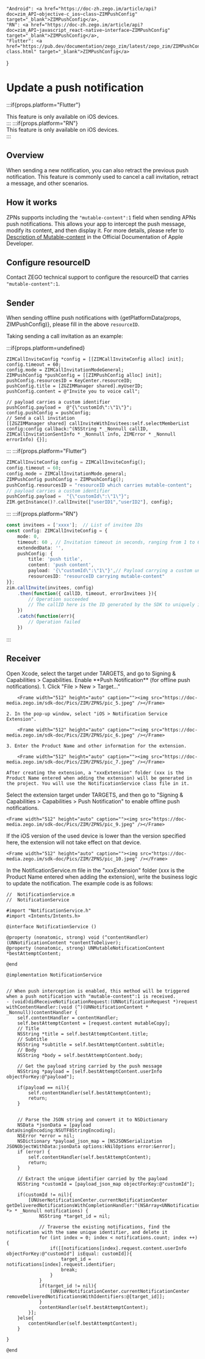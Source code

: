 

    "Android": <a href="https://doc-zh.zego.im/article/api?doc=zim_API~objective-c_ios~class~ZIMPushConfig" target="_blank">ZIMPushConfig</a>,
    "RN": <a href="https://doc-zh.zego.im/article/api?doc=zim_API~javascript_react-native~interface~ZIMPushConfig" target="_blank">ZIMPushConfig</a>,
    "Flutter": <a href="https://pub.dev/documentation/zego_zim/latest/zego_zim/ZIMPushConfig-class.html" target="_blank">ZIMPushConfig</a>
}

# Update a push notification

:::if{props.platform="Flutter"}
<div>
<Note title="Note">
This feature is only available on iOS devices.
</Note>
</div>
:::
:::if{props.platform="RN"}
<div>
<Note title="Note">
This feature is only available on iOS devices.
</Note>
</div>
:::

## Overview

When sending a new notification, you can also retract the previous push notification. This feature is commonly used to cancel a call invitation, retract a message, and other scenarios.

## How it works

ZPNs supports including the `"mutable-content":1` field when sending APNs push notifications. This allows your app to intercept the push message, modify its content, and then display it. For more details, please refer to [Description of Mutable-content](https://developer.apple.com/documentation/usernotifications/setting_up_a_remote_notification_server/generating_a_remote_notification#2943360) in the Official Documentation of Apple Developer.

## Configure resourceID

Contact ZEGO technical support to configure the resourceID that carries `"mutable-content":1`.

## Sender

When sending offline push notifications with {getPlatformData(props, ZIMPushConfig)}, please fill in the above `resourceID`.

Taking sending a call invitation as an example:

:::if{props.platform=undefined}
```objc
ZIMCallInviteConfig *config = [[ZIMCallInviteConfig alloc] init];
config.timeout = 60;
config.mode = ZIMCallInvitationModeGeneral;
ZIMPushConfig *pushConfig = [[ZIMPushConfig alloc] init];
pushConfig.resourcesID = KeyCenter.resourceID;
pushConfig.title = [ZGZIMManager shared].myUserID;
pushConfig.content = @"Invite you to voice call";

// payload carries a custom identifier
pushConfig.payload =  @"{\"customId\":\"1\"}";
config.pushConfig = pushConfig;
// Send a call invitation
[[ZGZIMManager shared] callInviteWithInvitees:self.selectMemberList config:config callback:^(NSString * _Nonnull callID, ZIMCallInvitationSentInfo * _Nonnull info, ZIMError * _Nonnull errorInfo) {}];
```
:::
:::if{props.platform="Flutter"}
```dart
ZIMCallInviteConfig config = ZIMCallInviteConfig();
config.timeout = 60;
config.mode = ZIMCallInvitationMode.general;
ZIMPushConfig pushConfig = ZIMPushConfig();
pushConfig.resourcesID = "resourceID which carries mutable-content";
// payload carries a custom identifier
pushConfig.payload =  "{\"customId\":\"1\"}";
ZIM.getInstance()?.callInvite(["userID1","userID2"], config);
```
:::
:::if{props.platform="RN"}
```typescript
const invitees = ['xxxx'];  // List of invitee IDs
const config: ZIMCallInviteConfig = {
    mode: 0, 
    timeout: 60 , // Invitation timeout in seconds, ranging from 1 to 600
    extendedData: '',   
    pushConfig: {
        title: 'push title',
        content: 'push content',
        payload: '{\"customId\":\"1\"}',// Payload carrying a custom unique identifier
        resourcesID: "resourceID carrying mutable-content"
}}; 
zim.callInvite(invitees, config)
    .then(function({ callID, timeout, errorInvitees }){
        // Operation succeeded
        // The callID here is the ID generated by the SDK to uniquely identify a call invitation after the user initiates a call; this callID will be used when the initiator cancels the call or the invitee accepts/rejects the call
    })
    .catch(function(err){
        // Operation failed
    })
```
:::

## Receiver

<Steps>
<Step title="Configure Capability">
Open Xcode, select the target under TARGETS, and go to Signing & Capabilities > Capabilities. Enable **Push Notification** (for offline push notifications).
</Step>
<Step title="Set up Notification Service Extension">
<Steps>
<Step title="Add Notification Service Extension to Targets">
    1. Click "File > New > Target..."

        <Frame width="512" height="auto" caption=""><img src="https://doc-media.zego.im/sdk-doc/Pics/ZIM/ZPNS/pic_5.jpeg" /></Frame>

    2. In the pop-up window, select "iOS > Notification Service Extension".
    
        <Frame width="512" height="auto" caption=""><img src="https://doc-media.zego.im/sdk-doc/Pics/ZIM/ZPNS/pic_6.jpeg" /></Frame>

    3. Enter the Product Name and other information for the extension.

        <Frame width="512" height="auto" caption=""><img src="https://doc-media.zego.im/sdk-doc/Pics/ZIM/ZPNS/pic_7.jpeg" /></Frame>

    After creating the extension, a "xxxExtension" folder (xxx is the Product Name entered when adding the extension) will be generated in the project. You will use the NotificationService class file in it.

</Step>
<Step title="Configure Capability for the newly added extension">
    Select the extension target under TARGETS, and then go to "Signing & Capabilities > Capabilities > Push Notification" to enable offline push notifications.

    <Frame width="512" height="auto" caption=""><img src="https://doc-media.zego.im/sdk-doc/Pics/ZIM/ZPNS/pic_9.jpeg" /></Frame>
</Step>
<Step title="Adjust the minimum supported version of the newly added extension to iOS 11.0 or above">
    If the iOS version of the used device is lower than the version specified here, the extension will not take effect on that device.

    <Frame width="512" height="auto" caption=""><img src="https://doc-media.zego.im/sdk-doc/Pics/ZIM/ZPNS/pic_10.jpeg" /></Frame>
</Step>
</Steps>
</Step>
<Step title="Write the logic to replace the notification">
In the NotificationService.m file in the "xxxExtension" folder (xxx is the Product Name entered when adding the extension), write the business logic to update the notification. The example code is as follows:

```objc
//  NotificationService.m
//  NotificationService

#import "NotificationService.h"
#import <Intents/Intents.h>

@interface NotificationService ()

@property (nonatomic, strong) void (^contentHandler)(UNNotificationContent *contentToDeliver);
@property (nonatomic, strong) UNMutableNotificationContent *bestAttemptContent;

@end

@implementation NotificationService


// When push interception is enabled, this method will be triggered when a push notification with "mutable-content":1 is received.
- (void)didReceiveNotificationRequest:(UNNotificationRequest *)request withContentHandler:(void (^)(UNNotificationContent * _Nonnull))contentHandler {
    self.contentHandler = contentHandler;
    self.bestAttemptContent = [request.content mutableCopy];
    // Title
    NSString *title = self.bestAttemptContent.title;
    // Subtitle
    NSString *subtitle = self.bestAttemptContent.subtitle;
    // Body
    NSString *body = self.bestAttemptContent.body;

    // Get the payload string carried by the push message
    NSString *payload = [self.bestAttemptContent.userInfo objectForKey:@"payload"];

    if(payload == nil){
        self.contentHandler(self.bestAttemptContent);
        return;
    }
    
    
    // Parse the JSON string and convert it to NSDictionary
    NSData *jsonData = [payload dataUsingEncoding:NSUTF8StringEncoding];
    NSError *error = nil;
    NSDictionary *payload_json_map = [NSJSONSerialization JSONObjectWithData:jsonData options:kNilOptions error:&error];
    if (error) {
        self.contentHandler(self.bestAttemptContent);
        return;
    }
    
    // Extract the unique identifier carried by the payload
    NSString *customId = [payload_json_map objectForKey:@"customId"];

    if(customId != nil){
        [UNUserNotificationCenter.currentNotificationCenter getDeliveredNotificationsWithCompletionHandler:^(NSArray<UNNotification *> * _Nonnull notifications) {
            NSString *target_id = nil;

            // Traverse the existing notifications, find the notification with the same unique identifier, and delete it
            for (int index = 0; index < notifications.count; index ++) {
                if([[notifications[index].request.content.userInfo objectForKey:@"customId"] isEqual: customId]){
                    target_id = notifications[index].request.identifier;
                    break;
                }
            }
            if(target_id != nil){
                [UNUserNotificationCenter.currentNotificationCenter removeDeliveredNotificationsWithIdentifiers:@[target_id]];
            }
            contentHandler(self.bestAttemptContent);
        }];
    }else{
        contentHandler(self.bestAttemptContent);
    }
    
}

@end
```
</Step>
</Steps>
